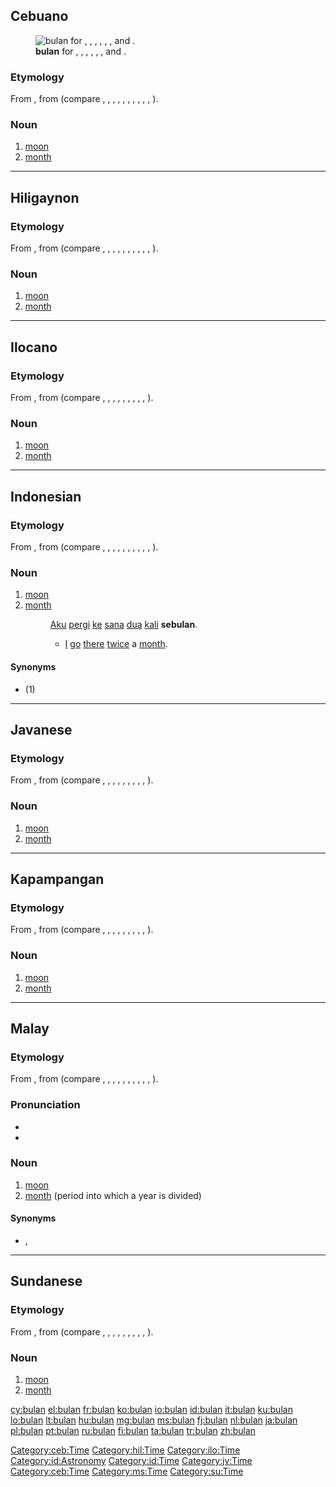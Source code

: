 ==Cebuano==
[[Image:Full Moon Luc Viatour.jpg|thumb|'''bulan''' for {{l|ceb|bulan|Cebuano}}, {{l|hil|bulan|Hiligaynon}}, {{l|ilo|bulan|Ilocano}}, {{l|id|bulan|Indonesian}}, {{l|jv|bulan|Javanese}}, {{l|pam|bulan|Kapampangan}}, {{l|ms|bulan|Malay}} and {{l|su|bulan|Sundanese}}.]]

===Etymology===
From {{proto|Malayo-Polynesian|lang=ceb}}, from {{proto|Austronesian|lang=ceb}} (compare {{etyl|ch|-}} {{term|pulan|lang=ch}}, {{etyl|fj|-}} {{term|vula|lang=fj}}, {{etyl|hil|-}} {{term|bulan|lang=hil}}, {{etyl|ilo|-}} {{term|bulan|lang=ilo}}, {{etyl|id|-}} {{term|bulan|lang=id}}, {{etyl|jv|-}} {{term|bulan|lang=jv}}, {{etyl|pam|-}} {{term|bulan|lang=pam}}, {{etyl|mg|-}} {{term|volana|lang=mg}}, {{etyl|ms|-}} {{term|bulan|lang=ms}}, {{etyl|su|-}} {{term|bulan|lang=su}}, {{etyl|tl|-}} {{term|buwan|lang=tl}}).

===Noun===
{{head|ceb|noun}}

# [[moon]]
# [[month]]

[[Category:ceb:Time]]

----

==Hiligaynon==

===Etymology===
From {{proto|Malayo-Polynesian|lang=hil}}, from {{proto|Austronesian|lang=hil}} (compare {{etyl|ceb|-}} {{term|bulan|lang=ceb}}, {{etyl|ch|-}} {{term|pulan|lang=ch}}, {{etyl|fj|-}} {{term|vula|lang=fj}}, {{etyl|ilo|-}} {{term|bulan|lang=ilo}}, {{etyl|id|-}} {{term|bulan|lang=id}}, {{etyl|jv|-}} {{term|bulan|lang=jv}}, {{etyl|pam|-}} {{term|bulan|lang=pam}}, {{etyl|mg|-}} {{term|volana|lang=mg}}, {{etyl|ms|-}} {{term|bulan|lang=ms}}, {{etyl|su|-}} {{term|bulan|lang=su}}, {{etyl|tl|-}} {{term|buwan|lang=tl}}).

===Noun===
{{head|hil|noun|head=búlan}}

# [[moon]]
# [[month]]

[[Category:hil:Time]]

----

==Ilocano==

===Etymology===
From {{proto|Malayo-Polynesian|lang=ilo}}, from {{proto|Austronesian|lang=ilo}} (compare {{etyl|ch|-}} {{term|pulan|lang=ch}}, {{etyl|fj|-}} {{term|vula|lang=fj}}, {{etyl|hil|-}} {{term|bulan|lang=hil}}, {{etyl|id|-}} {{term|bulan|lang=id}}, {{etyl|jv|-}} {{term|bulan|lang=jv}}, {{etyl|pam|-}} {{term|bulan|lang=pam}}, {{etyl|mg|-}} {{term|volana|lang=mg}}, {{etyl|ms|-}} {{term|bulan|lang=ms}}, {{etyl|su|-}} {{term|bulan|lang=su}}, {{etyl|tl|-}} {{term|buwan|lang=tl}}).

===Noun===
{{head|ilo|noun}}

# [[moon]]
# [[month]]

[[Category:ilo:Time]]

----

==Indonesian==

===Etymology===
From {{proto|Malayo-Polynesian|lang=id}}, from {{proto|Austronesian|lang=id}} (compare {{etyl|ceb|-}} {{term|bulan|lang=ceb}}, {{etyl|ch|-}} {{term|pulan|lang=ch}}, {{etyl|fj|-}} {{term|vula|lang=fj}}, {{etyl|hil|-}} {{term|bulan|lang=hil}}, {{etyl|ilo|-}} {{term|bulan|lang=ilo}}, {{etyl|jv|-}} {{term|bulan|lang=jv}}, {{etyl|pam|-}} {{term|bulan|lang=pam}}, {{etyl|mg|-}} {{term|volana|lang=mg}}, {{etyl|ms|-}} {{term|bulan|lang=ms}}, {{etyl|su|-}} {{term|bulan|lang=su}}, {{etyl|tl|-}} {{term|buwan|lang=tl}}).

===Noun===
{{head|id|noun}}

# [[moon]]
# [[month]]
#: [[aku|Aku]] [[pergi]] [[ke]] [[sana]] [[dua]] [[kali]] '''sebulan'''.
#:* [[I]] [[go]] [[there]] [[twice]] a [[month]].

====Synonyms====
* {{l|id|rembulan}} (1)

[[Category:id:Astronomy]]
[[Category:id:Time]]

----

==Javanese==

===Etymology===
From {{proto|Malayo-Polynesian|lang=jv}}, from {{proto|Austronesian|lang=jv}} (compare {{etyl|ch|-}} {{term|pulan|lang=ch}}, {{etyl|fj|-}} {{term|vula|lang=fj}}, {{etyl|hil|-}} {{term|bulan|lang=hil}}, {{etyl|ilo|-}} {{term|bulan|lang=ilo}}, {{etyl|id|-}} {{term|bulan|lang=id}}, {{etyl|pam|-}} {{term|bulan|lang=pam}}, {{etyl|mg|-}} {{term|volana|lang=mg}}, {{etyl|ms|-}} {{term|bulan|lang=ms}}, {{etyl|su|-}} {{term|bulan|lang=su}}, {{etyl|tl|-}} {{term|buwan|lang=tl}}).

===Noun===
{{head|jv|noun}}

# [[moon]]
# [[month]]

[[Category:jv:Time]]

----

==Kapampangan==

===Etymology===
From {{proto|Malayo-Polynesian|lang=pam}}, from {{proto|Austronesian|lang=pam}} (compare {{etyl|ch|-}} {{term|pulan|lang=ch}}, {{etyl|fj|-}} {{term|vula|lang=fj}}, {{etyl|hil|-}} {{term|bulan|lang=hil}}, {{etyl|ilo|-}} {{term|bulan|lang=ilo}}, {{etyl|id|-}} {{term|bulan|lang=id}}, {{etyl|jv|-}} {{term|bulan|lang=jv}}, {{etyl|mg|-}} {{term|volana|lang=mg}}, {{etyl|ms|-}} {{term|bulan|lang=ms}}, {{etyl|su|-}} {{term|bulan|lang=su}}, {{etyl|tl|-}} {{term|buwan|lang=tl}}).

===Noun===
{{head|ceb|noun}}

# [[moon]]
# [[month]]

[[Category:ceb:Time]]

----

==Malay==
{{wikipedia|lang=ms}}

===Etymology===
From {{proto|Malayo-Polynesian|bulan|lang=ms}}, from {{proto|Austronesian|bulaN|lang=ms}} (compare {{etyl|ceb|-}} {{term|bulan|lang=ceb}}, {{etyl|ch|-}} {{term|pulan|lang=ch}}, {{etyl|fj|-}} {{term|vula|lang=fj}}, {{etyl|hil|-}} {{term|bulan|lang=hil}}, {{etyl|ilo|-}} {{term|bulan|lang=ilo}}, {{etyl|id|-}} {{term|bulan|lang=id}}, {{etyl|jv|-}} {{term|bulan|lang=jv}}, {{etyl|pam|-}} {{term|bulan|lang=pam}}, {{etyl|mg|-}} {{term|volana|lang=mg}}, {{etyl|su|-}} {{term|bulan|lang=su}}, {{etyl|tl|-}} {{term|buwan|lang=tl}}).

===Pronunciation===
* {{IPA|/bulan/|lang=ms}}
* {{rhymes|ulan|lan|an|lang=ms}}

===Noun===
{{head|ms|noun}}

# [[moon]]
# [[month]] (period into which a year is divided)

====Synonyms====
* {{sense|{{l|en|moon}}}} {{l|ms|purnama}}, {{l|ms|cendera}}

[[Category:ms:Time]]

----

==Sundanese==

===Etymology===
From {{proto|Malayo-Polynesian|lang=su}}, from {{proto|Austronesian|lang=su}} (compare {{etyl|ch|-}} {{term|pulan|lang=ch}}, {{etyl|fj|-}} {{term|vula|lang=fj}}, {{etyl|hil|-}} {{term|bulan|lang=hil}}, {{etyl|ilo|-}} {{term|bulan|lang=ilo}}, {{etyl|id|-}} {{term|bulan|lang=id}}, {{etyl|jv|-}} {{term|bulan|lang=jv}}, {{etyl|pam|-}} {{term|bulan|lang=pam}}, {{etyl|mg|-}} {{term|volana|lang=mg}}, {{etyl|ms|-}} {{term|bulan|lang=ms}}, {{etyl|tl|-}} {{term|buwan|lang=tl}}).

===Noun===
{{head|su|noun}}

# [[moon]]
# [[month]]

[[Category:su:Time]]

[[cy:bulan]]
[[el:bulan]]
[[fr:bulan]]
[[ko:bulan]]
[[io:bulan]]
[[id:bulan]]
[[it:bulan]]
[[ku:bulan]]
[[lo:bulan]]
[[lt:bulan]]
[[hu:bulan]]
[[mg:bulan]]
[[ms:bulan]]
[[fj:bulan]]
[[nl:bulan]]
[[ja:bulan]]
[[pl:bulan]]
[[pt:bulan]]
[[ru:bulan]]
[[fi:bulan]]
[[ta:bulan]]
[[tr:bulan]]
[[zh:bulan]]